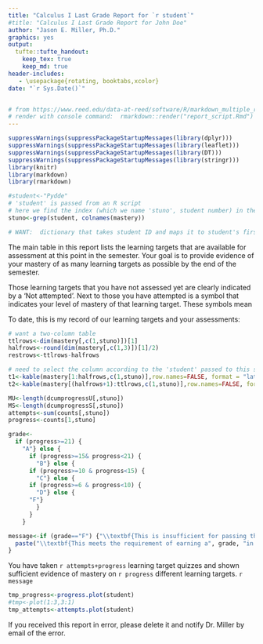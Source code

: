 ```yaml
---
title: "Calculus I Last Grade Report for `r student`"
#title: "Calculus I Last Grade Report for John Doe"
author: "Jason E. Miller, Ph.D."
graphics: yes
output: 
  tufte::tufte_handout:
    keep_tex: true
    keep_md: true
header-includes:
   - \usepackage{rotating, booktabs,xcolor}
date: "`r Sys.Date()`"


# from https://www.reed.edu/data-at-reed/software/R/markdown_multiple_reports.html
# render with console command:  rmarkdown::render("report_script.Rmd")
---
```


```r
suppressWarnings(suppressPackageStartupMessages(library(dplyr)))
suppressWarnings(suppressPackageStartupMessages(library(leaflet)))
suppressWarnings(suppressPackageStartupMessages(library(DT)))
suppressWarnings(suppressPackageStartupMessages(library(stringr)))
library(knitr)
library(markdown)
library(rmarkdown)
```

```r
#student<-"Pydde"
# 'student' is passed from an R script
# here we find the index (which we name 'stuno', student number) in the mastery table that corresponds to this student
stuno<-grep(student, colnames(mastery))

# WANT:  dictionary that takes student ID and maps it to student's first and last names for customization purposes, below
```

The main table in this report lists the learning targets that are available for assessment at this point in the semester.  Your goal is to provide evidence of your mastery of as many learning targets as possible by the end of the semester.  

Those learning targets that you have not assessed yet are clearly indicated by a 'Not attempted'.  Next to those you have attempted is a symbol that indicates your level of mastery of that learning target.  These symbols mean

\begin{tabular}{ccl}
S & -- & Your work has provided satisfactory evidence of mastery \\
&& of the learning target.  \\
I & -- & Your work has provided insufficient evidence of mastery \\
&& of the learning target.  You should study the topic some \\
&&more and reassess.  \\
N & -- & Your work has provided no evidence of mastery of the \\
&&learning target.  You may not reassess the topic.  \\
\end{tabular}

\medskip

\noindent To date, this is my record of our learning targets and your assessments: 
```r

# want a two-column table
ttlrows<-dim(mastery[,c(1,stuno)])[1]
halfrows<-round(dim(mastery[,c(1,3)])[1]/2)
restrows<-ttlrows-halfrows

# need to select the column according to the 'student' passed to this script
t1<-kable(mastery[1:halfrows,c(1,stuno)],row.names=FALSE, format = "latex", booktabs = TRUE)
t2<-kable(mastery[(halfrows+1):ttlrows,c(1,stuno)],row.names=FALSE, format = "latex", booktabs = TRUE)

MU<-length(dcumprogressU[,stuno])
MS<-length(dcumprogressS[,stuno])
attempts<-sum(counts[,stuno])
progress<-counts[1,stuno]

grade<-
  if (progress>=21) {
    "A"} else { 
      if (progress>=15& progress<21) {
        "B"} else { 
      if (progress>=10 & progress<15) {
        "C"} else { 
      if (progress>=6 & progress<10) {
        "D"} else {
      "F"}
        }
      }
    }

message<-if (grade=="F") {"\\textbf{This is insufficient for passing the course.}"} else {
  paste("\\textbf{This meets the requirement of earning a", grade, "in the course.}",sep=" ")
}

```

\begin{table}[!htb]
\begin{minipage}{.5\linewidth}
      \centering
        {`r t1`}
    \end{minipage}%
    \begin{minipage}{.5\linewidth}
      \centering
        {`r t2`}
        \end{minipage} 
\end{table}

You have taken `r attempts+progress` learning target quizzes and shown sufficient evidence of mastery on `r progress` different learning targets. `r message`

```r

tmp_progress<-progress.plot(student)
#tmp<-plot(1:3,3:1)
tmp_attempts<-attempts.plot(student)
```

\begin{center}
\includegraphics[width=6in]{`r tmp_progress`}

\includegraphics[width=6in]{`r tmp_attempts`}
\end{center}

\noindent If you received this report in error, please delete it and notify Dr. Miller by email\footnote{\texttt{jason.miller@csuci.edu}} of the error.




